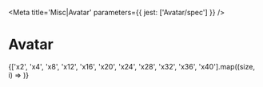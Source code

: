 

<Meta title='Misc|Avatar' parameters={{ jest: ['Avatar/spec'] }} />

# Avatar

<Preview>
  <Story name='Default'>
    <Margins all='x16'>
      {['x2', 'x4', 'x8', 'x12', 'x16', 'x20', 'x24', 'x28', 'x32', 'x36', 'x40'].map((size, i) =>
        <Avatar
          url='data:image/jpeg;base64,/9j/4AAQSkZJRgABAQAAAQABAAD/2wBDAAgGBgcGBQgHBwcJCQgKDBQNDAsLDBkSEw8UHRofHh0aHBwgJC
            4nICIsIxwcKDcpLDAxNDQ0Hyc5PTgyPC4zNDL/2wBDAQkJCQwLDBgNDRgyIRwhMjIyMjIyMjIyMjIyMjIyMjIyMjIyMjIyMjIyMjIyMjIyMj
            IyMjIyMjIyMjIyMjIyMjL/wAARCAAoACgDASIAAhEBAxEB/8QAGwAAAgIDAQAAAAAAAAAAAAAAAAcEBgIDBQj/xAAuEAACAQQAAwcEAQUAAA
            AAAAABAgMABAUREiExBhMUIkFRYQcWcYGhFTJSgpH/xAAYAQADAQEAAAAAAAAAAAAAAAACAwQBAP/EAB4RAAIBBQEBAQAAAAAAAAAAAAABAg
            MREiExE0HR/9oADAMBAAIRAxEAPwBuXuIkhBuMe5ib/AHQP49q4L3mLitryTLTSpOiHQI5k/HzXa/qbFOEudVTu1dumWvcTaNCZYZ7vU6g6L
            xqjOU/24dfs1Ouh9FnkMpd3Reeyx83hAxZZEhkdV9/MBrX71WGPvJcqrJBGveKATtuXXqNU0pu02bTHXD/AGvJAluyxxRd6F4x00o+NdKoVr
            jbzJdvVe1t5cVLc2ck8qjnohgpPtz2v7G6JtPQ2VJwjlcw+37mchpnK6GtIuv5NFWeTsLNPvxWTvpfjvOEfwKKzEVkSct2vscS/BIzSN0YRk
            eX81UpPqO8masJETu7OOccY4dswYFQeftv096XV5knuJGdm2T1+agvMXj8jEaHX905QihabvcbuS7X566mLWLwSY8PuRnk/u4eZ0deTl71Ef
            6hY+0yM88TzeNZY4luYwpVYyduOfrvhPTnr0pXSX9y5mCsyJMdyxxvwq599em+taItqCSNc90ChvZRUruUcT0JiO18Elpk7t8v41LWzacxkB
            SuvjQ/FFJayjDWrCTepAQ2vUH0oo/Jk3ovpwJJeVCP5CN+lFFaaMqy+nAyuChvrTI2kN9JAsi2ZOy4IBHMnkSCP+iqBexSWdxLazoUljJVlP
            UH2oorkV10pRc7b1zXb/hZOzuJvM86QWEXeELxOzHSIPcmiiiunVlF2RNTpRkrs//Z'
          size={size}
        />
      )}
    </Margins>
  </Story>
</Preview>

<Props of={Avatar} />
